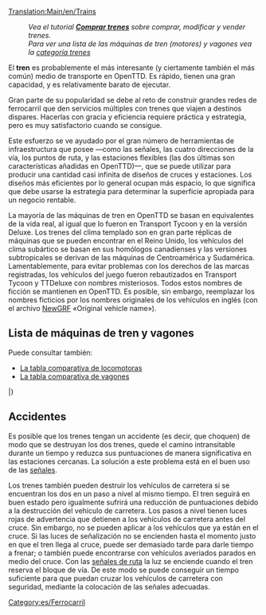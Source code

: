 [[Translation:Main/en/Trains]]{{es/Tabla de contenido}}
:''Vea el tutorial '''[[Main/es/Comprar trenes|Comprar trenes]]''' sobre comprar, modificar y vender trenes.''
:''Para ver una lista de las máquinas de tren (motores) y vagones vea la [[Category/es/Trenes|categoría trenes]]''

El '''tren''' es probablemente el más interesante (y ciertamente también el más común) medio de transporte en OpenTTD. Es rápido, tienen una gran capacidad, y es relativamente barato de ejecutar.

Gran parte de su popularidad se debe al reto de construir grandes redes de ferrocarril que den servicios múltiples con trenes que viajen a destinos dispares. Hacerlas con gracia y eficiencia requiere práctica y estrategia, pero es muy satisfactorio cuando se consigue.

Este esfuerzo se ve ayudado por el gran número de herramientas de infraestructura que posee —como las señales, las cuatro direcciones de la vía, los puntos de ruta, y las estaciones flexibles (las dos últimas son características añadidas en OpenTTD)—, que se puede utilizar para producir una cantidad casi infinita de diseños de cruces y estaciones. Los diseños más eficientes por lo general ocupan más espacio, lo que significa que debe usarse la estrategia para determinar la superficie apropiada para un negocio rentable.

La mayoría de las máquinas de tren en OpenTTD se basan en equivalentes de la vida real, al igual que lo fueron en Transport Tycoon y en la versión Deluxe. Los trenes del clima templado son en gran parte réplicas de máquinas que se pueden encontrar en el Reino Unido, los vehículos del clima subártico se basan en sus homólogos canadienses y las versiones subtropicales se derivan de las máquinas de Centroamérica y Sudamérica. Lamentablemente, para evitar problemas con los derechos de las marcas registradas, los vehículos del juego fueron rebautizados en Transport Tycoon y TTDeluxe con nombres misteriosos. Todos estos nombres de ficción se mantienen en OpenTTD. Es posible, sin embargo, reemplazar los nombres ficticios por los nombres originales de los vehículos en inglés (con el archivo [[Main/es/NewGRF|NewGRF]] «Original vehicle name»).

==Lista de máquinas de tren y vagones==
Puede consultar también:
* [[Main/es/Comparación de trenes|La tabla comparativa de locomotoras]]
* [[Main/es/Comparación de vagones|La tabla comparativa de vagones]]

{{Template:Tabla_de_vehículos/Encabezado/Es}}
{{Template:VehicleTable/Header|Vapor}}
{{Template:VehicleTable/Row
|
*[[File:en/Kirbypaultank.png|Máquina Kirby Paul Tank]] [[Main/es/Kirby Paul Tank|Kirby Paul Tank]]
*[[File:en/Chaneyjubilee.png|Máquina Chaney "Jubilee"]] [[Main/es/Chaney "Jubilee"|Chaney "Jubilee"]]
*[[File:en/Ginzua4.png|Máquina Ginzu "A4"]] [[Main/es/Ginzu "A4"|Ginzu "A4"]]
*[[File:en/Sh8p.png|Máquina SH "8P"]] [[Main/es/SH "8P"|SH "8P"]]
|
*[[File:en/Wills280.png|Máquina Wills 2-8-0]] [[Main/es/Wills 2-8-0|Wills 2-8-0]]
|
*[[File:en/Wills280.png|Máquina Wills 2-8-0]] [[Main/es/Wills 2-8-0|Wills 2-8-0]]
|
*[[File:en/Ploddyphutchoochoo.png|Máquina Ploddyphut Choo-Choo]] [[Main/es/Ploddyphut Choo-Choo|Ploddyphut Choo-Choo]]
*[[File:en/Powernautchoochoo.png|Máquina Powernaut Choo-Choo]] [[Main/es/Powernaut Choo-Choo|Powernaut Choo-Choo]]
*[[File:en/Mightymoverchoochoo.png|Máquina Might Mover Choo-Choo]] [[Main/es/Mightymover Choo-Choo|Mightymover Choo-Choo]]
}}
{{Template:VehicleTable/Header|Diésel}}
{{Template:VehicleTable/Row
|
*[[File:en/Manleymoreldmu.png|Máquina Manley-Morel DMU]] [[Main/es/Manley-Morel DMU|Manley-Morel DMU]]
*[[File:en/Shhendry25.png|Máquina SH/Hendry "25"]] [[Main/es/SH/Hendry "25"|SH/Hendry "25"]]
*[[File:en/Floss47.png|Máquina Floss "47"]] [[Main/es/Floss "47"|Floss "47"]]
*[[File:en/Uu37.png|Máquina UU "37"]] [[Main/es/UU "37"|UU "37"]]
*[[File:en/Sh125.png|Máquina SH "125"]] [[Main/es/SH "125"|SH "125"]]
*[[File:en/Dash.png|Máquina "Dash"]] [[Main/es/Dash|"Dash"]]
|
*[[File:en/Mjs250.png|Máquina MJS 250]] [[Main/es/MJS250|MJS250]]
*[[File:en/Kelling3100.png|Máquina Kelling 3100]] [[Main/es/Kelling 3100|Kelling 3100]]
*[[File:en/Cs4000.png|Máquina CS4000]] [[Main/es/CS4000|CS4000]]
*[[File:en/Cs2400.png|Máquina CS2400]] [[Main/es/CS2400|CS2400]]
*[[File:en/Mjs1000.png|Máquina MJS 1000]] [[Main/es/MJS 1000|MJS 1000]]
*[[File:en/Centennial.png|Máquina Centennial]] [[Main/es/Centennial|Centennial]]
*[[File:en/Turnerturbo.png|Turner Turbo]] [[Main/es/Turner Turbo|Turner Turbo]]
|
*[[File:en/Mjs250.png|Máquina MJS 250]] [[Main/es/MJS250|MJS250]]
*[[File:en/Kelling3100.png|Máquina Kelling 3100]] [[Main/es/Kelling 3100|Kelling 3100]]
*[[File:en/Cs4000.png|Máquina CS4000]] [[Main/es/CS4000|CS4000]]
*[[File:en/Cs2400.png|Máquina CS2400]] [[Main/es/CS2400|CS2400]]
*[[File:en/Mjs1000.png|Máquina MJS 1000]] [[Main/es/MJS 1000|MJS 1000]]
*[[File:en/Centennial.png|Máquina Centennial]] [[Main/es/Centennial|Centennial]]
*[[File:en/Turnerturbo.png|Turner Turbo]] [[Main/es/Turner Turbo|Turner Turbo]]
|
*[[File:en/Ploddyphutdiesel.png|Ploddyphut Diesel]] [[Main/es/Ploddyphut Diesel|Ploddyphut Diesel]]
*[[File:en/Powernautdiesel.png|Powernaut Diesel]] [[Main/es/Powernaut Diesel|Powernaut Diesel]]
}}
{{Template:VehicleTable/Header|Eléctrica}}
{{Template:VehicleTable/Row
|
*[[File:en/Sh30.png|Máquina SH "30"]] [[Main/es/SH "30"|SH "30"]]
*[[File:en/Sh40.png|Máquina SH "40"]] [[Main/es/SH "40"|SH "40"]]
*[[File:en/Tim.png|Máquina "T.I.M."]] [[Main/es/T.I.M|"T.I.M."]]
*[[File:en/Asiastar.png|Máquina "Asiastar"]] [[Main/es/AsiaStar|"AsiaStar"]]
|
Ninguna
|
Ninguna
|
Ninguna
}}
{{Template:VehicleTable/Header|Monorraíl}}
{{Template:VehicleTable/Row
|
*[[File:en/X2001.png|Máquina Monorraíl X2001]] [[Main/es/X2001|'X2001']]
*[[File:en/Millenniumz1.png|Máquina Monorraíl Milennium 'Z1']] [[Main/es/Millennium Z1|'Millennium Z1']]
|
*[[File:en/X2001.png|Máquina Monorraíl X2001]] [[Main/es/X2001|'X2001']]
*[[File:en/Millenniumz1.png|Máquina Monorraíl Milennium 'Z1']] [[Main/es/Millennium Z1|'Millennium Z1']]
|
*[[File:en/X2001.png|Máquina Monorraíl X2001]] [[Main/es/X2001|'X2001']]
*[[File:en/Millenniumz1.png|Máquina Monorraíl Milennium 'Z1']] [[Main/es/Millennium Z1|'Millennium Z1']]
|
*[[File:en/Wizzowowz99.png|Máquina Monorraíl Wizzowow 'Z99']] [[Main/es/Wizzowow Z99|Wizzowow Z99]]
}}
{{Template:VehicleTable/Header|MagLev}}
{{Template:VehicleTable/Row
|
*[[File:en/Lev1leviathan.png|Máquina MagLev 1: Leviathan]] [[Main/es/Lev1 'Leviathan'|Lev1 'Leviathan']]
*[[File:en/Lev2cyclops.png|Máquina MagLev 2: Cyclops]] [[Main/es/Lev2 'Cyclops'|Lev2 'Cyclops']]
*[[File:en/Lev3pegasus.png|Máquina MagLev 3: Pegasus]] [[Main/es/Lev3 'Pegasus'|Lev3 'Pegasus']]
*[[File:en/Lev4chimaerarhead.png|Máquina MagLev 4: Chimaera (frente)]] [[Main/es/Lev4 'Chimaera'|Lev4 'Chimaera']]
|
*[[File:en/Lev1leviathan.png|Máquina MagLev 1: Leviathan]] [[Main/es/Lev1 'Leviathan'|Lev1 'Leviathan']]
*[[File:en/Lev2cyclops.png|Máquina MagLev 2: Cyclops]] [[Main/es/Lev2 'Cyclops'|Lev2 'Cyclops']]
*[[File:en/Lev3pegasus.png|Máquina MagLev 3: Pegasus]] [[Main/es/Lev3 'Pegasus'|Lev3 'Pegasus']]
*[[File:en/Lev4chimaerarhead.png|Máquina MagLev 4: Chimaera (frente)]] [[Main/es/Lev4 'Chimaera'|Lev4 'Chimaera']]
|
*[[File:en/Lev1leviathan.png|Máquina MagLev 1: Leviathan]] [[Main/es/Lev1 'Leviathan'|Lev1 'Leviathan']]
*[[File:en/Lev2cyclops.png|Máquina MagLev 2: Cyclops]] [[Main/es/Lev2 'Cyclops'|Lev2 'Cyclops']]
*[[File:en/Lev3pegasus.png|Máquina MagLev 3: Pegasus]] [[Main/es/Lev3 'Pegasus'|Lev3 'Pegasus']]
*[[File:en/Lev4chimaerarhead.png|Máquina MagLev 4: Chimaera (frente)]] [[Main/es/Lev4 'Chimaera'|Lev4 'Chimaera']]
|
*[[File:en/Wizzowowrocketeer.png|Wizzowow Rocketeer de Fantasía]] [[Main/es/Wizzowow Rocketeer|Wizzowow Rocketeer]]
}}
{{Template:VehicleTable/Header|Vagones}}
{{Template:VehicleTable/Row
|
*[[File:en/Passengercarriage.png|Vagón de Pasajeros estándar]] [[Main/es/Vagón de Pasajeros|Vagón de Pasajeros]]
*[[File:en/Mailvan.png|Furgón de Correos estándar]] [[Main/es/Furgón de Correos|Furgón de Correos]]
*[[File:en/Coaltruck.png|Vagón de carbón estándar]] [[Main/es/Vagón de carbón|Vagón de carbón]]
*[[File:en/OilTanker.png|Cisterna de Petróleo estándar]] [[Main/es/Cisterna de Petróleo|Cisterna de Petróleo]]
*[[File:en/Livestockvan.png|Vagón de Ganado estándar]] [[Main/es/Vagón de Ganado|Vagón de Ganado]]
*[[File:en/Goodsvan.png|Vagón de Mercancías estándar]] [[Main/es/Vagón de Mercancías|Vagón de Mercancías]]
*[[File:en/Grainhopper.png|Vagoneta de Grano estándar]] [[Main/es/Vagoneta de Grano|Vagoneta de Grano]]
*[[File:en/Woodtruck.png|Vagón de Madera estándar]] [[Main/es/Vagón de Madera|Vagón de Madera]]
*[[File:en/Ironorehopper.png|Vagoneta de Mineral de Hierro estándar]] [[Main/es/Vagoneta de Mineral de Hierro|Vagoneta de Mineral de Hierro]]
*[[File:en/Steeltruck.png|Vagón de Acero estándar]] [[Main/es/Vagón de Acero|Vagón de Acero]]
*[[File:en/Armouredvan.png|Vagón Blindado estándar]] [[Main/es/Vagón Blindado|Vagón Blindado]]
|
*[[File:en/Passengercarriagex.png|Vagón de Pasajeros Subtropical y Subártico]] [[Main/es/Vagón de Pasajeros|Vagón de Pasajeros]]
*[[File:en/Mailvan.png|Furgón de Correos estándar]] [[Main/es/Furgón de Correos|Furgón de Correos]]
*[[File:en/Coaltruck.png|Vagón de carbón estándar]] [[Main/es/Vagón de carbón|Vagón de carbón]]
*[[File:en/OilTanker.png|Cisterna de Petróleo estándar]] [[Main/es/Cisterna de Petróleo|Cisterna de Petróleo]]
*[[File:en/Livestockvan.png|Vagón de Ganado estándar]] [[Main/es/Vagón de Ganado|Vagón de Ganado]]
*[[File:en/Goodsvan.png|Vagón de Mercancías estándar]] [[Main/es/Vagón de Mercancías|Vagón de Mercancías]]
*[[File:en/Grainhopper.png|Vagoneta de Grano estándar]] [[Main/es/Vagoneta de Grano|Vagoneta de Grano]]
*[[File:en/Woodtruck.png|Vagón de Madera estándar]] [[Main/es/Vagón de Madera|Vagón de Madera]]
*[[File:en/Armouredvan.png|Vagón Blindado estándar]] [[Main/es/Vagón Blindado|Vagón Blindado]]
*[[File:en/Foodvan.png|Vagón de Alimento Subtropical y Subártico]] [[Main/es/Vagón de Alimento|Vagón de Alimento]]
*[[File:en/Papertruck.png|Vagón de Papel Subártico]] [[Main/es/Vagón de Papel|Vagón de Papel]]
|
*[[File:en/Passengercarriagex.png|Vagón de Pasajeros Subtropical y Subártico]] [[Main/es/Vagón de Pasajeros|Vagón de Pasajeros]]
*[[File:en/Mailvan.png|Furgón de Correos estándar]] [[Main/es/Furgón de Correos|Furgón de Correos]]
*[[File:en/OilTanker.png|Cisterna de Petróleo estándar]] [[Main/es/Cisterna de Petróleo|Cisterna de Petróleo]]
*[[File:en/Goodsvan.png|Vagón de Mercancías estándar]] [[Main/es/Vagón de Mercancías|Vagón de Mercancías]]
*[[File:en/Grainhopper.png|Vagoneta de Grano estándar]] [[Main/es/Vagoneta de Grano|Vagoneta de Grano]]
*[[File:en/Woodtruck.png|Vagón de Madera estándar]] [[Main/es/Vagón de Madera|Vagón de Madera]]
*[[File:en/Armouredvan.png|Vagón Blindado estándar]] [[Main/es/Vagón Blindado|Vagón Blindado]]
*[[File:en/Foodvan.png|Vagón de Alimento Subtropical y Subártico]] [[Main/es/Vagón de Alimento|Vagón de Alimento]]
*[[File:en/Copperorehopper.png|Vagoneta de Mineral de Cobre Subtropical]] [[Main/es/Vagoneta de Mineral de Cobre|Vagoneta de Mineral de Cobre]]
*[[File:en/Watertanker.png|Cisterna de Agua Subtropical]] [[Main/es/Cisterna de Agua|Cisterna de Agua]]
*[[File:en/Fruittruck.png|Vagón de Fruta Subtropical]] [[Main/es/Vagón de Fruta|Vagón de Fruta]]
*[[File:en/Rubbertruck.png|Vagón de Caucho Subtropical]] [[Main/es/Vagón de Caucho|Vagón de Caucho]]
|
*[[File:en/Passengercarriagetoyland.png|Vagón de Pasajeros de Fantasía]] [[Main/es/Vagón de Pasajeros|Vagón de Pasajeros]]
*[[File:en/Mailvanx.png|Furgón de Correos de Fantasía]] [[Main/es/Furgón de Correos|Furgón de Correos]]
*[[File:en/Sugartruck.png|Vagón de Azúcar de Fantasía]] [[Main/es/Vagón de Azúcar|Vagón de Azúcar]]
*[[File:en/Candyflosshopper.png|Vagoneta de Algodón de azúcar de Fantasía]] [[Main/es/Vagoneta de Algodón de azúcar|Vagoneta de Algodón de azúcar]]
*[[File:en/Toffeehopper.png|Vagoneta de caramelos de Fantasía]] [[Main/es/Vagoneta de caramelos|Vagoneta de caramelos]]
*[[File:en/Bubblevan.png|Vagón de Burbujas de Fantasía]] [[Main/es/Vagón de Burbujas|Vagón de Burbujas]]
*[[File:en/Colatanker.png|Cisterna de Cola de Fantasía]] [[Main/es/Cisterna de Cola|Cisterna de Cola]]
*[[File:en/Sweetvan.png|Vagón de Dulces de Fantasía]] [[Main/es/Vagón de Dulces|Vagón de Dulces]]
*[[File:en/Toyvan.png|Vagón de Juguetes de Fantasía]] [[Main/es/Vagón de Juguetes|Vagón de Juguetes]]
*[[File:en/Batterytruck.png|Vagón de Pilas de Fantasía]] [[Main/es/Vagón de Pilas|Vagón de Pilas]]
*[[File:en/Fuzzydrinktruck.png|Vagón de Refrescos de Fantasía]] [[Main/es/Vagón de Refrescos|Vagón de Refrescos]]
*[[File:en/Plastictruck.png|Vagón de Plásticos de Fantasía]] [[Main/es/Vagón de Plásticos|Vagón de Plásticos]]
}}
|}

==Accidentes==
Es posible que los trenes tengan un accidente (es decir, que choquen) de modo que se destruyan los dos trenes, quede el camino intransitable durante un tiempo y reduzca sus puntuaciones de manera significativa en las estaciones cercanas. La solución a este problema está en el buen uso de las [[Main/es/Señales|señales]].

Los trenes también pueden destruir los vehículos de carretera si se encuentran los dos en un paso a nivel al mismo tiempo. El tren seguirá en buen estado pero igualmente sufrirá una reducción de puntuaciones debido a la destrucción del vehículo de carretera. Los pasos a nivel tienen luces rojas de advertencia que detienen a los vehículos de carretera antes del cruce. Sin embargo, no se pueden aplicar a los vehículos que ya están en el cruce. Si las luces de señalización no se encienden hasta el momento justo en que el tren llega al cruce, puede ser demasiado tarde para darle tiempo a frenar; o también puede encontrarse con vehículos averiados parados en medio del cruce. Con las [[Main/en/Señales/Es#Señales de ruta|señales de ruta]] la luz se enciende cuando el tren reserva el bloque de vía. De este modo se puede conseguir un tiempo suficiente para que puedan cruzar los vehículos de carretera con seguridad, mediante la colocación de las señales adecuadas.

[[Category:es/Ferrocarril]]